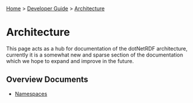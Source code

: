 [[Home]] > [[Developer Guide]] > [[DeveloperGuide/Architecture|Architecture]]

= Architecture =

This page acts as a hub for documentation of the dotNetRDF architecture, currently it is a somewhat new and sparse section of the documentation which we hope to expand and improve in the future.

== Overview Documents ==

* [[DeveloperGuide/Architecture/Namespaces|Namespaces]]